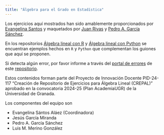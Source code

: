 ```yaml
---
title: "Álgebra para el Grado en Estadística"
---
```




Los ejercicios aquí mostrados han sido amablemente proporcionados por [Evangelina Santos](https://www.ugr.es/~esantos/) y maquetados por [Juan Rivas](https://github.com/MrRiversGit) y [Pedro A. García Sánchez](https://github.com/pedritomelenas).


En los repositorios <a href="https://github.com/pedritomelenas/R-algebra-lineal">Álgebra lineal con R</a> y <a href="https://github.com/pedritomelenas/Python-algebra-lineal">Álgebra lineal con Python</a> se encuentran ejemplos hechos en <code>R</code> y <code>Python</code> que complementan los guiones que aquí se proponen.



Si detecta algún error, por favor informe a través del <a href="https://github.com/pedritomelenas/Algebra-Lineal/issues">portal de errores</a> de este <a href="https://github.com/pedritomelenas/Algebra-Lineal">repositorio</a>.


Estos contenidos forman parte del Proyecto de Innovación Docente PID-24-117 "Creación de Repositorio de Ejercicios para Álgebra Lineal (CREPAL)" aprobado en la convocatoria 2024-25 (Plan AcademiaUGR) de la Universidad de Granada.

Los componentes del equipo son 

- Evangelina Sántos Aláez (Coordinadora)
- Jesús García Miranda
- Pedro A. García Sánchez
- Luis M. Merino González
